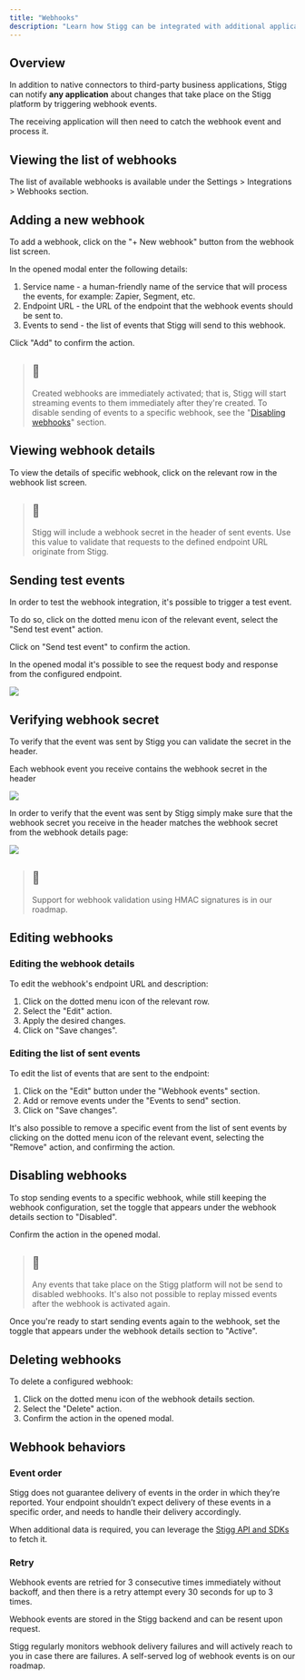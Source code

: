 ```yaml
---
title: "Webhooks"
description: "Learn how Stigg can be integrated with additional applications using webhooks"
---
```


## Overview

In addition to native connectors to third-party business applications, Stigg can notify **any application** about changes that take place on the Stigg platform by triggering webhook events.

The receiving application will then need to catch the webhook event and process it.

## Viewing the list of webhooks

The list of available webhooks is available under the Settings > Integrations > Webhooks section.

## Adding a new webhook

To add a webhook, click on the "+ New webhook" button from the webhook list screen.

In the opened modal enter the following details:

1. Service name - a human-friendly name of the service that will process the events, for example: Zapier, Segment, etc.
2. Endpoint URL - the URL of the endpoint that the webhook events should be sent to.
3. Events to send - the list of events that Stigg will send to this webhook.

Click "Add" to confirm the action.

> ## 📘
> 
> Created webhooks are immediately activated; that is, Stigg will start streaming events to them immediately after they're created. To disable sending of events to a specific webhook, see the "[Disabling webhooks](https://stigg.readme.io/docs/webhooks#disabling-webhooks)" section.

## Viewing webhook details

To view the details of specific webhook, click on the relevant row in the webhook list screen.

> ## 📘
> 
> Stigg will include a webhook secret in the header of sent events. Use this value to validate that requests to the defined endpoint URL originate from Stigg.

## Sending test events

In order to test the webhook integration, it's possible to trigger a test event.

To do so, click on the dotted menu icon of the relevant event, select the "Send test event" action.

Click on "Send test event" to confirm the action.

In the opened modal it's possible to see the request body and response from the configured endpoint.

![](/images/7ad4d73-Screenshot_2023-08-08_at_22.11.35.png) 

## Verifying webhook secret

To verify that the event was sent by Stigg you can validate the secret in the header.

Each webhook event you receive contains the webhook secret in the header

![](/images/7304fde-Screen_Shot_2022-10-13_at_11.23.33.png)

In order to verify that the event was sent by Stigg simply make sure that the webhook secret you receive in the header matches the webhook secret from the webhook details page:

![](/images/89e7930-Screen_Shot_2022-10-13_at_11.29.20.png)

> ## 📘
> 
> Support for webhook validation using HMAC signatures is in our roadmap.

## Editing webhooks

### Editing the webhook details

To edit the webhook's endpoint URL and description:

1. Click on the dotted menu icon of the relevant row.
2. Select the "Edit" action.
3. Apply the desired changes.
4. Click on "Save changes".
  
### Editing the list of sent events

To edit the list of events that are sent to the endpoint:

1. Click on the "Edit" button under the "Webhook events" section.
2. Add or remove events under the "Events to send" section.
3. Click on "Save changes".

It's also possible to remove a specific event from the list of sent events by clicking on the dotted menu icon of the relevant event, selecting the "Remove" action, and confirming the action.

## Disabling webhooks

To stop sending events to a specific webhook, while still keeping the webhook configuration, set the toggle that appears under the webhook details section to "Disabled".

Confirm the action in the opened modal.

> ## 📘
> 
> Any events that take place on the Stigg platform will not be send to disabled webhooks. It's also not possible to replay missed events after the webhook is activated again.

Once you're ready to start sending events again to the webhook, set the toggle that appears under the webhook details section to "Active".

## Deleting webhooks

To delete a configured webhook:

1. Click on the dotted menu icon of the webhook details section.
2. Select the "Delete" action.
3. Confirm the action in the opened modal.

## Webhook behaviors

### Event order

Stigg does not guarantee delivery of events in the order in which they’re reported. Your endpoint shouldn’t expect delivery of these events in a specific order, and needs to handle their delivery accordingly.

When additional data is required, you can leverage the [Stigg API and SDKs](/docs/backend-integration) to fetch it.

### Retry

Webhook events are retried for 3 consecutive times immediately without backoff, and then there is a retry attempt every 30 seconds for up to 3 times. 

Webhook events are stored in the Stigg backend and can be resent upon request.

Stigg regularly monitors webhook delivery failures and will actively reach to you in case there are failures. A self-served log of webhook events is on our roadmap.